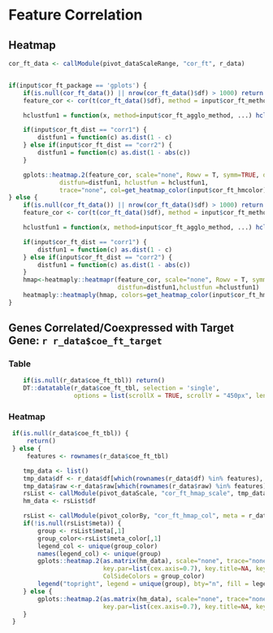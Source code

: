 
# Feature Correlation

## Heatmap

```r

cor_ft_data <- callModule(pivot_dataScaleRange, "cor_ft", r_data)


if(input$cor_ft_package == 'gplots') {
    if(is.null(cor_ft_data()) || nrow(cor_ft_data()$df) > 1000) return ()
    feature_cor <- cor(t(cor_ft_data()$df), method = input$cor_ft_method)

    hclustfun1 = function(x, method=input$cor_ft_agglo_method, ...) hclust(x, method=method, ...)

    if(input$cor_ft_dist == "corr1") {
        distfun1 = function(c) as.dist(1 - c)
    } else if(input$cor_ft_dist == "corr2") {
        distfun1 = function(c) as.dist(1 - abs(c))
    }

    gplots::heatmap.2(feature_cor, scale="none", Rowv = T, symm=TRUE, dendrogram="both",revC=T,
              distfun=distfun1, hclustfun = hclustfun1,
              trace="none", col=get_heatmap_color(input$cor_ft_hmcolor), key.par=list(cex.axis=1), key.title=NA, key.xlab="  ", key.ylab=NA, keysize=1, density.info="density", margins=c(8,6))
} else {
    if(is.null(cor_ft_data()) || nrow(cor_ft_data()$df) > 1000) return ()
    feature_cor <- cor(t(cor_ft_data()$df), method = input$cor_ft_method)

    hclustfun1 = function(x, method=input$cor_ft_agglo_method, ...) hclust(x, method=method, ...)

    if(input$cor_ft_dist == "corr1") {
        distfun1 = function(c) as.dist(1 - c)
    } else if(input$cor_ft_dist == "corr2") {
        distfun1 = function(c) as.dist(1 - abs(c))
    }
    hmap<-heatmaply::heatmapr(feature_cor, scale="none", Rowv = T, symm=TRUE, dendrogram="both", revC=T,
                              distfun=distfun1,hclustfun =hclustfun1)
    heatmaply::heatmaply(hmap, colors=get_heatmap_color(input$cor_ft_hmcolor))
}

```


## Genes Correlated/Coexpressed with Target Gene: `r r_data$coe_ft_target`

### Table

```r
    if(is.null(r_data$coe_ft_tbl)) return()
    DT::datatable(r_data$coe_ft_tbl, selection = 'single',
                  options = list(scrollX = TRUE, scrollY = "450px", lengthMenu = c(20, 50, 100)))
```

### Heatmap

```r
 if(is.null(r_data$coe_ft_tbl)) {
     return()
 } else {
     features <- rownames(r_data$coe_ft_tbl)

    tmp_data <- list()
    tmp_data$df <- r_data$df[which(rownames(r_data$df) %in% features), ]
    tmp_data$raw <-r_data$raw[which(rownames(r_data$raw) %in% features), ]
    rsList <- callModule(pivot_dataScale, "cor_ft_hmap_scale", tmp_data)
    hm_data <- rsList$df

    rsList <- callModule(pivot_colorBy, "cor_ft_hmap_col", meta = r_data$meta)
    if(!is.null(rsList$meta)) {
        group <- rsList$meta[,1]
        group_color<-rsList$meta_color[,1]
        legend_col <- unique(group_color)
        names(legend_col) <- unique(group)
        gplots::heatmap.2(as.matrix(hm_data), scale="none", trace="none", col=RColorBrewer::brewer.pal(9,"Blues"),
                          key.par=list(cex.axis=0.7), key.title=NA, key.xlab="  ", key.ylab=NA, keysize=.7, density.info="density", revC=T, cexCol = 1.2, margins=c(10,15),
                          ColSideColors = group_color)
        legend("topright", legend = unique(group), bty="n", fill = legend_col, text.col = legend_col, border=FALSE, y.intersp = 1.2, cex = 0.9)
    } else {
        gplots::heatmap.2(as.matrix(hm_data), scale="none", trace="none", col=RColorBrewer::brewer.pal(9,"Blues"),
                          key.par=list(cex.axis=0.7), key.title=NA, key.xlab="  ", key.ylab=NA, keysize=.7, density.info="density", revC=T, cexCol = 1.2, margins=c(8,6))
    }
 }

```

